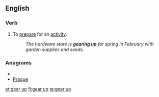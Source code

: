 ==English==

===Verb===
{{en-verb|gears up|gearing up|geared up|geared up}}

# {{idiom}} To [[prepare]] for an [[activity]].
#:''The hardware store is '''gearing up''' for spring in February with garden supplies and seeds.''

===Anagrams===
* {{alphagram|aegpru}}
* [[Prague#English|Prague]]

[[et:gear up]]
[[fi:gear up]]
[[ta:gear up]]